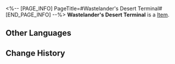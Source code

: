 <%-- [PAGE_INFO]
PageTitle=#Wastelander's Desert Terminal#
[END_PAGE_INFO] --%>
{{Item Infobox
|id          = 41122
|image       = Item Wastelander's Desert Terminal.png
|type        = 
|invCategory = Relics
|rarity      = 3
|effect      = 
|description = Multi-functional trash that can detect ionizing radiation in the air. It can also trash-talk.
|source1     = [[Cavern of Corrosion: Stargazer Navalia]]
}}
'''Wastelander's Desert Terminal''' is a [[Item]].

==Other Languages==
{{Other Languages
|en   = Wastelander's Desert Terminal
|zhs  = 废土客的荒漠终端
|zht  = 廢土客的荒漠終端
|ja   = 廃土客の荒涼端末
|ko   = 황야인의 황무지 단자
|es   = Terminal del desierto del habitante del yermo
|fr   = Terminal du désert du Ferrailleur
|ru   = Пустынный терминал головореза
|th   = Wastelander's Desert Terminal
|vi   = Thiết Bị Hoang Mạc Của Kẻ Hoang Dã
|de   = Wüstenterminal des Ödländers
|id   = Wastelander's Desert Terminal
|pt   = Terminal do Deserto do Andarilho
}}

==Change History==
{{Change History|1.0}}